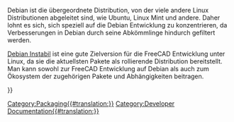 <languages/>

Debian ist die übergeordnete Distribution, von der viele andere Linux Distributionen abgeleitet sind, wie Ubuntu, Linux Mint und andere. Daher lohnt es sich, sich speziell auf die Debian Entwicklung zu konzentrieren, da Verbesserungen in Debian durch seine Abkömmlinge hindurch gefiltert werden.

[[Debian_Unstable/de|Debian Instabil]] ist eine gute Zielversion für die FreeCAD Entwicklung unter Linux, da sie die aktuellsten Pakete als rollierende Distribution bereitstellt. Man kann sowohl zur FreeCAD Entwicklung auf Debian als auch zum Ökosystem der zugehörigen Pakete und Abhängigkeiten beitragen.

{{Userdocnavi{{#translation:}}}}
[[Category:Packaging{{#translation:}}]]
[[Category:Developer Documentation{{#translation:}}]]